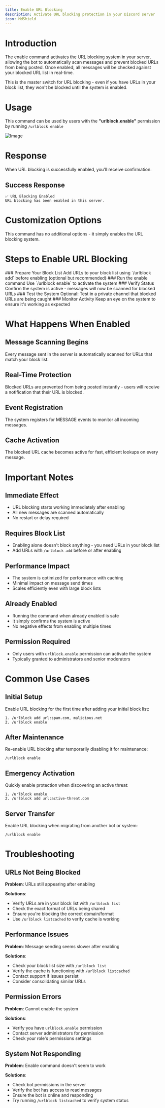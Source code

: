 ```yaml
---
title: Enable URL Blocking
description: Activate URL blocking protection in your Discord server
icon: MdShield
---
```


# Introduction

The enable command activates the URL blocking system in your server, allowing the bot to automatically scan messages and prevent blocked URLs from being posted. Once enabled, all messages will be checked against your blocked URL list in real-time.

This is the master switch for URL blocking - even if you have URLs in your block list, they won't be blocked until the system is enabled.

# Usage

This command can be used by users with the **"urlblock.enable"** permission by running `/urlblock enable`

![Image](/urlblock-enable.png)

# Response

When URL blocking is successfully enabled, you'll receive confirmation:

## Success Response
```
✅ URL Blocking Enabled
URL blocking has been enabled in this server.
```

# Customization Options

This command has no additional options - it simply enables the URL blocking system.

# Steps to Enable URL Blocking

<Steps>
  <Step>
    ### Prepare Your Block List
    Add URLs to your block list using `/urlblock add` before enabling (optional but recommended)
  </Step>
  <Step>
    ### Run the enable command
    Use `/urlblock enable` to activate the system
  </Step>
  <Step>
    ### Verify Status
    Confirm the system is active - messages will now be scanned for blocked URLs
  </Step>
  <Step>
    ### Test the System
    Optional: Test in a private channel that blocked URLs are being caught
  </Step>
  <Step>
    ### Monitor Activity
    Keep an eye on the system to ensure it's working as expected
  </Step>
</Steps>

# What Happens When Enabled

## Message Scanning Begins
Every message sent in the server is automatically scanned for URLs that match your block list.

## Real-Time Protection
Blocked URLs are prevented from being posted instantly - users will receive a notification that their URL is blocked.

## Event Registration
The system registers for MESSAGE events to monitor all incoming messages.

## Cache Activation
The blocked URL cache becomes active for fast, efficient lookups on every message.

# Important Notes

## Immediate Effect
- URL blocking starts working immediately after enabling
- All new messages are scanned automatically
- No restart or delay required

## Requires Block List
- Enabling alone doesn't block anything - you need URLs in your block list
- Add URLs with `/urlblock add` before or after enabling

## Performance Impact
- The system is optimized for performance with caching
- Minimal impact on message send times
- Scales efficiently even with large block lists

## Already Enabled
- Running the command when already enabled is safe
- It simply confirms the system is active
- No negative effects from enabling multiple times

## Permission Required
- Only users with `urlblock.enable` permission can activate the system
- Typically granted to administrators and senior moderators

# Common Use Cases

## Initial Setup
Enable URL blocking for the first time after adding your initial block list:
```
1. /urlblock add url:spam.com, malicious.net
2. /urlblock enable
```

## After Maintenance
Re-enable URL blocking after temporarily disabling it for maintenance:
```
/urlblock enable
```

## Emergency Activation
Quickly enable protection when discovering an active threat:
```
1. /urlblock enable
2. /urlblock add url:active-threat.com
```

## Server Transfer
Enable URL blocking when migrating from another bot or system:
```
/urlblock enable
```

# Troubleshooting

## URLs Not Being Blocked
**Problem**: URLs still appearing after enabling

**Solutions**:
- Verify URLs are in your block list with `/urlblock list`
- Check the exact format of URLs being shared
- Ensure you're blocking the correct domain/format
- Use `/urlblock listcached` to verify cache is working

## Performance Issues
**Problem**: Message sending seems slower after enabling

**Solutions**:
- Check your block list size with `/urlblock list`
- Verify the cache is functioning with `/urlblock listcached`
- Contact support if issues persist
- Consider consolidating similar URLs

## Permission Errors
**Problem**: Cannot enable the system

**Solutions**:
- Verify you have `urlblock.enable` permission
- Contact server administrators for permission
- Check your role's permissions settings

## System Not Responding
**Problem**: Enable command doesn't seem to work

**Solutions**:
- Check bot permissions in the server
- Verify the bot has access to read messages
- Ensure the bot is online and responding
- Try running `/urlblock listcached` to verify system status


